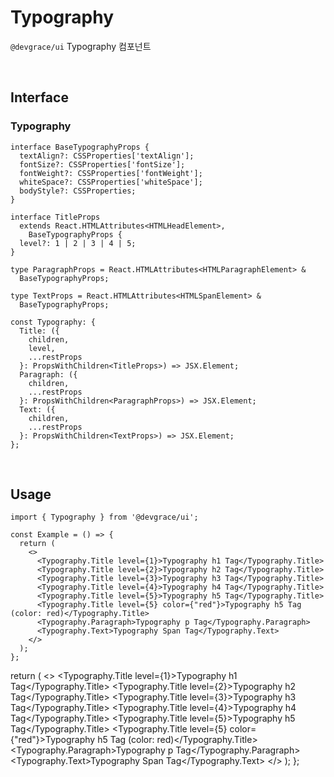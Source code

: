 
# Typography

`@devgrace/ui` Typography 컴포넌트

<br />

## Interface
### Typography
```tsx
interface BaseTypographyProps {
  textAlign?: CSSProperties['textAlign'];
  fontSize?: CSSProperties['fontSize'];
  fontWeight?: CSSProperties['fontWeight'];
  whiteSpace?: CSSProperties['whiteSpace'];
  bodyStyle?: CSSProperties;
}

interface TitleProps
  extends React.HTMLAttributes<HTMLHeadElement>,
    BaseTypographyProps {
  level?: 1 | 2 | 3 | 4 | 5;
}

type ParagraphProps = React.HTMLAttributes<HTMLParagraphElement> &
  BaseTypographyProps;

type TextProps = React.HTMLAttributes<HTMLSpanElement> &
  BaseTypographyProps;

const Typography: {
  Title: ({
    children,
    level,
    ...restProps
  }: PropsWithChildren<TitleProps>) => JSX.Element;
  Paragraph: ({
    children,
    ...restProps
  }: PropsWithChildren<ParagraphProps>) => JSX.Element;
  Text: ({
    children,
    ...restProps
  }: PropsWithChildren<TextProps>) => JSX.Element;
};
```

<br />

## Usage
```tsx
import { Typography } from '@devgrace/ui';

const Example = () => {
  return (
    <>
      <Typography.Title level={1}>Typography h1 Tag</Typography.Title>
      <Typography.Title level={2}>Typography h2 Tag</Typography.Title>
      <Typography.Title level={3}>Typography h3 Tag</Typography.Title>
      <Typography.Title level={4}>Typography h4 Tag</Typography.Title>
      <Typography.Title level={5}>Typography h5 Tag</Typography.Title>
      <Typography.Title level={5} color={"red"}>Typography h5 Tag (color: red)</Typography.Title>
      <Typography.Paragraph>Typography p Tag</Typography.Paragraph>
      <Typography.Text>Typography Span Tag</Typography.Text>
    </>
  );
};
```

  return (
    <>
      <Typography.Title level={1}>Typography h1 Tag</Typography.Title>
      <Typography.Title level={2}>Typography h2 Tag</Typography.Title>
      <Typography.Title level={3}>Typography h3 Tag</Typography.Title>
      <Typography.Title level={4}>Typography h4 Tag</Typography.Title>
      <Typography.Title level={5}>Typography h5 Tag</Typography.Title>
      <Typography.Title level={5} color={"red"}>Typography h5 Tag (color: red)</Typography.Title>
      <Typography.Paragraph>Typography p Tag</Typography.Paragraph>
      <Typography.Text>Typography Span Tag</Typography.Text>
    </>
  );
};

<Example />